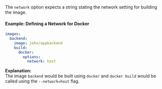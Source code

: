 
The `network` option expects a string stating the network setting for building the image.

#### Example: Defining a Network for Docker
```yaml
images:
  backend:
    image: john/appbackend
    build:
      docker:
        options:
          network: host
```
**Explanation:**  
The image `backend` would be built using `docker` and `docker build` would be called using the `--network=host` flag.
